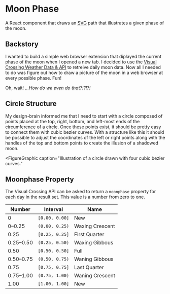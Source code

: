 
# Moon Phase

A React component that draws an <abbr title="Scalable Vector Graphics">SVG</abbr> path that illustrates a given phase of the moon.

<Demo diameter={300} />

## Backstory

I wanted to build a simple web browser extension that diplayed the current phase of the moon when I opened a new tab. I decided to use the [Visual Crossing Weather Data & API](https://www.visualcrossing.com/) to retreive daily moon data. Now all I needed to do was figure out how to draw a picture of the moon in a web browser at every possible phase. Fun!

Oh, wait! *...How do we even do that?!?!?!*

## Circle Structure

My design-brain informed me that I need to start with a circle composed of points placed at the top, right, bottom, and left-most ends of the circumference of a circle. Once these points exist, it should be pretty easy to connect them with cubic bezier curves. With a structure like this it should be possible to adjust the coordinates of the left or right points along with the handles of the top and bottom points to create the illusion of a shadowed moon.

<FigureGraphic
  caption="Illustration of a circle drawn with four cubic bezier curves."
>
  <CubicCircle radius="300" fill={c.hotpink} stroke={c.black} />
</FigureGraphic>

## Moonphase Property

The Visual Crossing API can be asked to return a `moonphase` property for each day in the result set. This value is a number from zero to one.


| Number    | Interval       | Name            |
| --------- | -------------- | --------------- |
| 0         | `[0.00, 0.00]` | New             |
| 0–0.25    | `(0.00, 0.25)` | Waxing Crescent |
| 0.25      | `[0.25, 0.25]` | First Quarter   |
| 0.25–0.50 | `(0.25, 0.50)` | Waxing Gibbous  |
| 0.50      | `[0.50, 0.50]` | Full            |
| 0.50–0.75 | `(0.50, 0.75)` | Waning Gibbous  |
| 0.75      | `[0.75, 0.75]` | Last Quarter    |
| 0.75–1.00 | `(0.75, 1.00)` | Waning Crescent |
| 1.00      | `[1.00, 1.00]` | New             |
